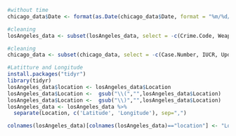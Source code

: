

```r
#without time
chicago_data$Date <- format(as.Date(chicago_data$Date, format = "%m/%d/%Y"),"%m/%d/%Y")
```

```r
#cleaning
losAngeles_data <- subset(losAngeles_data, select = -c(Crime.Code, Weapon.Used.Code, Crime.Code.1,Crime.Code.2,Crime.Code.3,Crime.Code.4,MO.Codes) )
```

```r
#cleaning
chicago_data <- subset(chicago_data, select = -c(Case.Number, IUCR, Updated.On,Beat,FBI.Code) )
```

```r
#Latitture and Longitude
install.packages("tidyr")
library(tidyr)
losAngeles_data$location <- losAngeles_data$Location
losAngeles_data$Location <-  gsub("\\(","",losAngeles_data$Location)
losAngeles_data$Location <-  gsub("\\)","",losAngeles_data$Location)
losAngeles_data <- losAngeles_data %>%
  separate(Location, c('Latitude', 'Longitude'), sep=",")

colnames(losAngeles_data)[colnames(losAngeles_data)=="location"] <- "Location"
```

